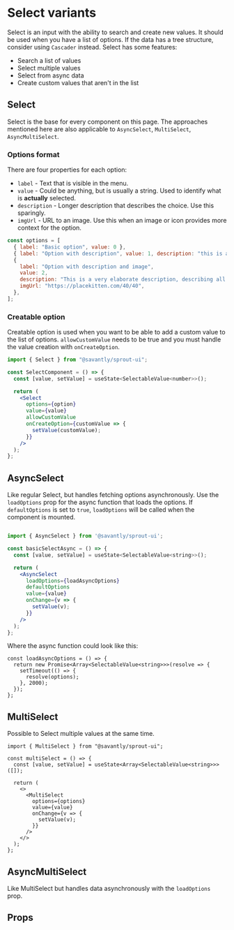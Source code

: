 
# Select variants

Select is an input with the ability to search and create new values. It should be used when you have a list of options. If the data has a tree structure, consider using `Cascader` instead.
Select has some features:

- Search a list of values
- Select multiple values
- Select from async data
- Create custom values that aren't in the list

## Select

Select is the base for every component on this page. The approaches mentioned here are also applicable to `AsyncSelect`, `MultiSelect`, `AsyncMultiSelect`.

### Options format

There are four properties for each option:

- `label` - Text that is visible in the menu.
- `value` - Could be anything, but is usually a string. Used to identify what is **actually** selected.
- `description` - Longer description that describes the choice. Use this sparingly.
- `imgUrl` - URL to an image. Use this when an image or icon provides more context for the option.

```jsx
const options = [
  { label: "Basic option", value: 0 },
  { label: "Option with description", value: 1, description: "this is a description" },
  {
    label: "Option with description and image",
    value: 2,
    description: "This is a very elaborate description, describing all the wonders in the world.",
    imgUrl: "https://placekitten.com/40/40",
  },
];
```

### Creatable option

Creatable option is used when you want to be able to add a custom value to the list of options. `allowCustomValue` needs to be true and you must handle the value creation with `onCreateOption`.

```jsx
import { Select } from "@savantly/sprout-ui";

const SelectComponent = () => {
  const [value, setValue] = useState<SelectableValue<number>>();

  return (
    <Select
      options={option}
      value={value}
      allowCustomValue
      onCreateOption={customValue => {
        setValue(customValue);
      }}
    />
  );
};
```

## AsyncSelect

Like regular Select, but handles fetching options asynchronously. Use the `loadOptions` prop for the async function that loads the options. If `defaultOptions` is set to `true`, `loadOptions` will be called when the component is mounted.

```jsx

import { AsyncSelect } from '@savantly/sprout-ui';

const basicSelectAsync = () => {
  const [value, setValue] = useState<SelectableValue<string>>();

  return (
    <AsyncSelect
      loadOptions={loadAsyncOptions}
      defaultOptions
      value={value}
      onChange={v => {
        setValue(v);
      }}
    />
  );
};

```

Where the async function could look like this:

```tsx
const loadAsyncOptions = () => {
  return new Promise<Array<SelectableValue<string>>>(resolve => {
    setTimeout(() => {
      resolve(options);
    }, 2000);
  });
};
```

## MultiSelect

Possible to Select multiple values at the same time.

```tsx
import { MultiSelect } from "@savantly/sprout-ui";

const multiSelect = () => {
  const [value, setValue] = useState<Array<SelectableValue<string>>>([]);

  return (
    <>
      <MultiSelect
        options={options}
        value={value}
        onChange={v => {
          setValue(v);
        }}
      />
    </>
  );
};
```

## AsyncMultiSelect

Like MultiSelect but handles data asynchronously with the `loadOptions` prop.

## Props

<Props of={Select} />
